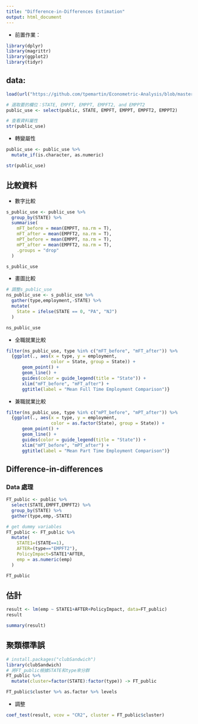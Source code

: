 ```yaml
---
title: "Difference-in-Differences Estimation"
output: html_document
---
```


- 前置作業：
```r
library(dplyr)
library(magrittr)
library(ggplot2)
library(tidyr)
```

## data:
```r
load(url("https://github.com/tpemartin/Econometric-Analysis/blob/master/data/public.rda?raw=true"))

# 選取要的欄位：STATE, EMPFT, EMPPT, EMPFT2, and EMPPT2
public_use <- select(public, STATE, EMPFT, EMPPT, EMPFT2, EMPPT2)

# 查看資料屬性
str(public_use)
```

- 轉變屬性
```r
public_use <- public_use %>%
  mutate_if(is.character, as.numeric)

str(public_use)
```

## 比較資料
- 數字比較
```r
s_public_use <- public_use %>%
  group_by(STATE) %>%
  summarise(
    mFT_before = mean(EMPFT, na.rm = T),
    mFT_after = mean(EMPFT2, na.rm = T),
    mPT_before = mean(EMPPT, na.rm = T),
    mPT_after = mean(EMPFT2, na.rm = T),
    .groups = "drop"
  ) 

s_public_use
```

- 畫圖比較
```r
# 調整s_public_use
ns_public_use <- s_public_use %>% 
  gather(type,employment,-STATE) %>%
  mutate(
    State = ifelse(STATE == 0, "PA", "NJ")
  )

ns_public_use
```

   - 全職就業比較
```r
filter(ns_public_use, type %in% c("mFT_before", "mFT_after")) %>% 
  {ggplot(., aes(x = type, y = employment, 
                 color = State, group = State)) +
      geom_point() + 
      geom_line() +
      guides(color = guide_legend(title = "State")) +
      xlim("mFT_before", "mFT_after") +
      ggtitle(label = "Mean Full Time Employment Comparison")}
```

  - 兼職就業比較
```r
filter(ns_public_use, type %in% c("mPT_before", "mPT_after")) %>% 
  {ggplot(., aes(x = type, y = employment, 
                 color = as.factor(State), group = State)) +
      geom_point() + 
      geom_line() +
      guides(color = guide_legend(title = "State")) +
      xlim("mPT_before", "mPT_after") +
      ggtitle(label = "Mean Part Time Employment Comparison")}
```
  
## Difference-in-differences
### Data 處理
```r
FT_public <- public %>% 
  select(STATE,EMPFT,EMPFT2) %>%
  group_by(STATE) %>%
  gather(type,emp,-STATE) 

# get dummy variables
FT_public <- FT_public %>%
  mutate(
    STATE1=(STATE==1),
    AFTER=(type=="EMPFT2"),
    PolicyImpact=STATE1*AFTER,
    emp = as.numeric(emp)
  )

FT_public
```

## 估計
```r
result <- lm(emp ~ STATE1+AFTER+PolicyImpact, data=FT_public)
result
```

```r
summary(result)
```

## 聚類標準誤
```r
# install.packages("clubSandwich")
library(clubSandwich)
# 將FT_public根據STATE和type來分群
FT_public %>% 
  mutate(cluster=factor(STATE):factor(type)) -> FT_public

FT_public$cluster %>% as.factor %>% levels
```

- 調整
```r
coef_test(result, vcov = "CR2", cluster = FT_public$cluster)
```



